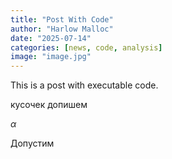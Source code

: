 ```yaml
---
title: "Post With Code"
author: "Harlow Malloc"
date: "2025-07-14"
categories: [news, code, analysis]
image: "image.jpg"
---
```


This is a post with executable code.

кусочек допишем

$\alpha$

Допустим
